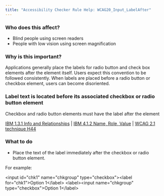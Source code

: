 ```yaml
---
title: "Accessibility Checker Rule Help: WCAG20_Input_LabelAfter"
---
```


<div className="toolHelp">
<Row>
<Column colLg={5} colMd={3} colSm={4} className="toolLeft">

### Who does this affect?

 * Blind people using screen readers
 * People with low vision using screen magnification

### Why is this important?

Applications generally place the labels for radio button and check box elements after the element itself. Users expect this convention to be followed consistently. When labels are placed before a radio button or checkbox element, users can become disoriented.

</Column>
<Column colLg={11} colMd={5} colSm={4} className="toolMain">

<div id="locLevel"></div>

### Label text is located before its associated checkbox or radio button element
Checkbox and radio button elements must have the label after the element

[IBM 1.3.1 Info and Relationships](https://www.ibm.com/able/guidelines/ci162/info_and_relationships.html) | [IBM 4.1.2 Name, Role, Value](https://www.ibm.com/able/guidelines/ci162/name_role_value.html) | [WCAG 2.1 technique H44](https://www.w3.org/WAI/WCAG21/Techniques/html/H44)

<div id="locSnippet"></div>

### What to do

* Place the text of the label immediately after the checkbox or radio button element.

For example:

<CodeSnippet type="multi" light={true}>&lt;input id="chk1" name="chkgroup" type="checkbox"&gt;&lt;label for="chk1"&gt;Option 1&lt;/label&gt;
&lt;label&gt;&lt;input name="chkgroup" type="checkbox"&gt;Option 1&lt;/label&gt;</CodeSnippet>

</Column>
</Row>
</div>
